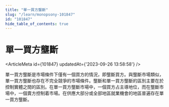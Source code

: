 ```yaml
---
title: "單一買方壟斷"
slug: "/learn/monopsony-101847"
id: "101847"
hide_table_of_contents: true
---
```



# 單一買方壟斷

<ArticleMeta id={101847} updatedAt={'2023-09-26 13:58:58'} />
<div className='border-solid border-b border-t-0 my-4 border-[var(--ifm-color-gray-300)]' />

單一買方壟斷是市場條件下僅有一個買方的情況，即壟斷買方。與壟斷市場類似，單一買方壟斷也存在不完全競爭的市場條件。壟斷和單一買方壟斷的區別主要在於控制實體之間的區別。在單一買方壟斷市場中，一個買方占主導地位，而在壟斷市場中，一個賣方控制着市場。在供應大部分或全部地區就業機會的地區普遍存在單一買方壟斷。
